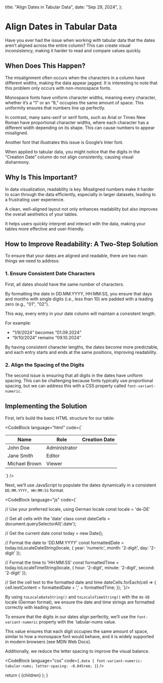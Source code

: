 
  title: "Align Dates in Tabular Data",
  date: "Sep 29, 2024",
};

# Align Dates in Tabular Data

Have you ever had the issue when working with tabular data that the dates aren’t aligned across the entire column? This can create visual inconsistency, making it harder to read and compare values quickly.

## When Does This Happen?

The misalignment often occurs when the characters in a column have different widths, making the data appear jagged. It is interesting to note that this problem only occurs with non-monospace fonts.

Monospace fonts have uniform character widths, meaning every character, whether it’s a “1” or an “8,” occupies the same amount of space. This uniformity ensures that numbers line up perfectly.

In contrast, many sans-serif or serif fonts, such as Arial or Times New Roman have proportional character widths, where each character has a different width depending on its shape. This can cause numbers to appear misaligned.

<BlogImage
  src="/align-dates-in-tables/1.webp"
  caption="Figure 1: Using the Inter font by Google, we can reproduce the visual disharmony in the “Creation Date” column."
/>

Another font that illustrates this issue is Google’s Inter font.

When applied to tabular data, you might notice that the digits in the “Creation Date” column do not align consistently, causing visual disharmony.

## Why Is This Important?

In data visualization, readability is key. Misaligned numbers make it harder to scan through the data efficiently, especially in larger datasets, leading to a frustrating user experience.

A clean, well-aligned layout not only enhances readability but also improves the overall aesthetics of your tables.

It helps users quickly interpret and interact with the data, making your tables more effective and user-friendly.

## How to Improve Readability: A Two-Step Solution

To ensure that your dates are aligned and readable, there are two main things we need to address:

### 1. Ensure Consistent Date Characters

First, all dates should have the same number of characters.

By formatting the date in DD.MM.YYYY, HH:MM:SS, you ensure that days and months with single digits (i.e., less than 10) are padded with a leading zero (e.g., "01", "02").

This way, every entry in your date column will maintain a consistent length.

For example:

- “1/9/2024” becomes “01.09.2024”
- “9/10/2024” remains “09.10.2024”

By having consistent character lengths, the dates become more predictable, and each entry starts and ends at the same positions, improving readability.

<BlogImage
  src="/align-dates-in-tables/2.webp"
  caption="Figure 2: A consistent date format already improves the readability, but it is still not perfect yet."
/>

### 2. Align the Spacing of the Digits

The second issue is ensuring that all digits in the dates have uniform spacing. This can be challenging because fonts typically use proportional spacing, but we can address this with a CSS property called `font-variant-numeric`.

<BlogImage
  src="/align-dates-in-tables/3.webp"
  caption="Figure 3: Applying the CSS font-variant-numeric style ensures consistent widths for each of the digits."
/>

## Implementing the Solution

First, let’s build the basic HTML structure for our table:

<CodeBlock
    language="html"
    code={`
<table>
    <thead>
        <tr>
            <th>Name</th>
            <th>Role</th>
            <th>Creation Date</th>
        </tr>
    </thead>
    <tbody>
        <tr>
            <td>John Doe</td>
            <td>Administrator</td>
            <td class="date"></td>
        </tr>
        <tr>
            <td>Jane Smith</td>
            <td>Editor</td>
            <td class="date"></td>
        </tr>
        <tr>
            <td>Michael Brown</td>
            <td>Viewer</td>
            <td class="date"></td>
        </tr>
    </tbody>
</table>
`} />

Next, we’ll use JavaScript to populate the dates dynamically in a consistent `DD.MM.YYYY, HH:MM:SS` format.

<CodeBlock language="js" code={`

// Use your preferred locale, using German locale
const locale = 'de-DE'

// Get all cells with the 'date' class
const dateCells = document.querySelectorAll('.date');

// Get the current date
const today = new Date();

// Format the date to 'DD.MM.YYYY'
const formattedDate = today.toLocaleDateString(locale, {
    year: 'numeric',
    month: '2-digit',
    day: '2-digit'
});

// Format the time to 'HH:MM:SS'
const formattedTime = today.toLocaleTimeString(locale, {
    hour: '2-digit',
    minute: '2-digit',
    second: '2-digit'
});

// Set the cell text to the formatted date and time
dateCells.forEach(cell => {
    cell.textContent = formattedDate + ',' + formattedTime;
});
`}/>

By using `toLocaleDateString()` and `toLocaleTimeString()` with the `de-DE` locale (German format), we ensure the date and time strings are formatted correctly with leading zeros.

To ensure that the digits in our dates align perfectly, we’ll use the `font-variant-numeric` property with the `tabular-nums value.

This value ensures that each digit occupies the same amount of space, similar to how a monospace font would behave, and it is widely supported in modern browsers (see MDN Web Docs).

Additionally, we reduce the letter spacing to improve the visual balance.

<CodeBlock
    language="css"
    code={`
.date {
    font-variant-numeric: tabular-nums;
    letter-spacing: -0.045rem;
}
`}
/>

  return (
    <MdxLayout metadata={metadata} slug="align-dates-in-tables">
      {children}
    </MdxLayout>
  );
}
